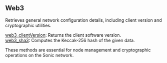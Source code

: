 
<Meta
  title="Sonic web3 info| dRPC"
/>

## Web3


Retrieves general network configuration details, including client version and cryptographic utilities.

[web3_clientVersion](/sonic-api/web3/web3_clientVersion): Returns the client software version. \
[web3_sha3](/sonic-api/web3/web3_sha3): Computes the Keccak-256 hash of the given data.

These methods are essential for node management and cryptographic operations on the Sonic network.


<Space h={16} />
<GetStarted />
